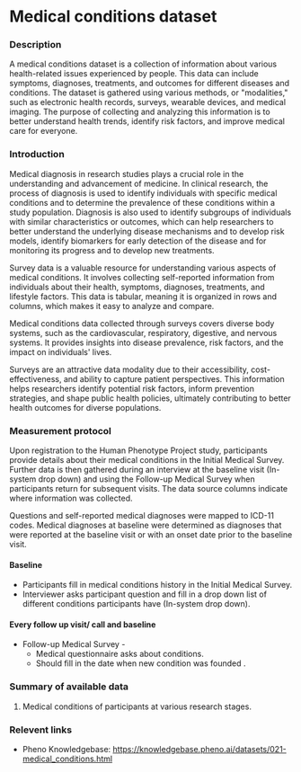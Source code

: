 # Medical conditions dataset

### Description
A medical conditions dataset is a collection of information about various health-related issues experienced by people. This data can include symptoms, diagnoses, treatments, and outcomes for different diseases and conditions. The dataset is gathered using various methods, or "modalities," such as electronic health records, surveys, wearable devices, and medical imaging. The purpose of collecting and analyzing this information is to better understand health trends, identify risk factors, and improve medical care for everyone.

### Introduction
Medical diagnosis in research studies plays a crucial role in the understanding and advancement of medicine. In clinical research, the process of diagnosis is used to identify individuals with specific medical conditions and to determine the prevalence of these conditions within a study population. Diagnosis is also used to identify subgroups of individuals with similar characteristics or outcomes, which can help researchers to better understand the underlying disease mechanisms and to develop risk models, identify biomarkers for early detection of the disease and for monitoring its progress and to develop  new treatments.

Survey data is a valuable resource for understanding various aspects of medical conditions. It involves collecting self-reported information from individuals about their health, symptoms, diagnoses, treatments, and lifestyle factors. This data is tabular, meaning it is organized in rows and columns, which makes it easy to analyze and compare.

Medical conditions data collected through surveys covers diverse body systems, such as the cardiovascular, respiratory, digestive, and nervous systems. It provides insights into disease prevalence, risk factors, and the impact on individuals' lives.

Surveys are an attractive data modality due to their accessibility, cost-effectiveness, and ability to capture patient perspectives. This information helps researchers identify potential risk factors, inform prevention strategies, and shape public health policies, ultimately contributing to better health outcomes for diverse populations.

### Measurement protocol
Upon registration to the Human Phenotype Project study, participants provide details about their medical conditions in the Initial Medical Survey. Further data is then gathered during an interview at the baseline visit (In-system drop down) and using the Follow-up Medical Survey when participants return for subsequent visits. The data source columns indicate where information was collected.

Questions and self-reported medical diagnoses were mapped to ICD-11 codes. Medical diagnoses at baseline were determined as diagnoses that were reported at the baseline visit or with an onset date prior to the baseline visit.

#### Baseline
*  Participants fill in medical conditions history in the Initial Medical Survey.
*  Interviewer asks participant question and fill in a drop down list of different conditions participants have (In-system drop down).

#### Every follow up visit/ call and baseline
* Follow-up Medical Survey -
    * Medical questionnaire asks about conditions.
    * Should fill in the date when new condition was founded .

### Summary of available data
1. Medical conditions of participants at various research stages.

### Relevent links
* Pheno Knowledgebase: https://knowledgebase.pheno.ai/datasets/021-medical_conditions.html

